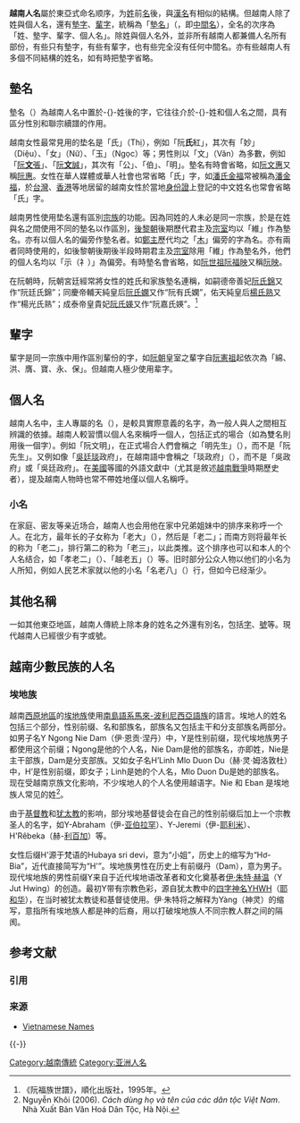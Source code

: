 {{Infobox naming custom
|Title = 越南人名
|Language = [[越南语|越南语]]
|Condition = 现存
|Influenced = [[汉族人名|汉族人名]]
|Influences = [[越南民族|越南诸少数民族]]人名
|Components = [[姓氏|姓氏]] + [[墊名|墊名]] + [[名字|个人名]]
|Example = [[范文同|范文同]]
|ExampleNativeLanguage = {{lang|vi|Phạm Văn Đồng}}
|Instruction = “范”是姓氏，“文”是垫名，“同”是个人名。
|Example2 = [[潘氏金福|潘氏金福]]
|Example2NativeLanguage = {{lang|vi|Phan Thị Kim Phúc}}
|Instruction2 = “氏”是女子垫名，“金福”是个人名。
|NamingChildren = 子女承父姓
|MarriageEffect = 不改姓
|TitleOther1 = Ông / 𪪳 （男性）/ Bà / 婆（女性）
|TitleOther1Name = 长辈
|TitleOther2 = Anh / 婴（男性） / Cô / 姑（女性）
|TitleOther2Name = 晚辈
}}
{{Infobox Vietnamese
|qn=Tên / Họ
|hn=𠸛/𢩜
|lqn=名／姓
}}
'''越南人名'''屬於東亞式命名顺序，为[[姓|姓]]前[[名稱|名]]後，與[[漢名|漢名]]有相似的結構。但越南人除了姓與個人名，還有[[墊字|墊字]]、[[輩字|輩字]]，統稱為「[[墊名|墊名]]」（{{lang-vi|tên đệm}}，即[[中間名|中間名]]），全名的次序為「姓、墊字、輩字、個人名」。除姓與個人名外，並非所有越南人都兼備人名所有部份，有些只有墊字，有些有輩字，也有些完全沒有任何中間名。亦有些越南人有多個不同結構的姓名，如有時把墊字省略。

== 墊名 ==
墊名（{{lang-vi|tên đệm}}）為越南人名中置於-{}-姓後的字，它往往介於-{}-姓和個人名之間，具有區分性別和聯宗續譜的作用。

越南女性最常見用的垫名是「氏」（Thị），例如「阮'''氏'''紅」，其次有「妙」（Diệu）、「女」（Nữ）、「玉」（Ngọc）等；男性則以「文」（Văn）為多數，例如「[[阮文張|阮'''文'''張]]」、「[[阮文誠|阮'''文'''誠]]」，其次有「公」、「伯」、「明」。墊名有時會省略，如[[阮文惠|阮文惠]]又稱[[阮惠|阮惠]]。女性在華人媒體或華人社會也常省略「氏」字，如[[潘氏金福|潘氏金福]]常被稱為[[潘金福|潘金福]]，於[[台灣|台灣]]、[[香港|香港]]等地居留的越南女性於當地[[身份證|身份證]]上登記的中文姓名也常會省略「氏」字。

越南男性使用垫名還有區別[[宗族|宗族]]的功能。因為同姓的人未必是同一宗族，於是在姓與名之間使用不同的墊名以作區別，[[後黎朝|後黎朝]]後期歷代君主及[[宗室|宗室]]均以「維」作為墊名。亦有以個人名的偏旁作墊名者。如[[鄭主|鄭主]]歷代均之「[[木部|木]]」偏旁的字為名。亦有兩者同時使用的，如後黎朝後期後半段時期君主及[[宗室|宗室]]除用「維」作為墊名外，他們的個人名均以「示（礻）」為偏旁。有時墊名會省略，如[[阮世祖|阮世祖]][[阮福映|阮福映]]又稱[[阮福映|阮映]]。

在阮朝時，阮朝宮廷經常將女性的姓氏和家族墊名連稱，如嗣德帝善妃[[阮氏錦|阮氏錦]]又作“阮廷氏錦”；同慶帝輔天純皇后[[阮氏嫻|阮氏嫻]]又作“阮有氏嫻”，佑天純皇后[[楊氏熟|楊氏熟]]又作“楊光氏熟”；成泰帝皇貴妃[[阮氏媖|阮氏媖]]又作“阮嘉氏媖”。<ref>《阮福族世譜》，順化出版社，1995年。</ref>

== 輩字 ==
{{main|輩字}}
輩字是同一宗族中用作區別輩份的字，如[[阮朝|阮朝]]皇室之輩字自[[阮憲祖|阮憲祖]]起依次為「綿、洪、膺、寶、永、保」。但越南人極少使用辈字。

== 個人名 ==
越南人名中，主人專屬的名（{{vie|qn=tên chính|hn=𠸛正}}），是較具實際意義的名字，為一般人與人之間相互辨識的依據。越南人較習慣以個人名來稱呼一個人，包括正式的場合（如為雙名則用後一個字）。例如「阮文明」，在正式場合人們會稱之「明先生」（{{vie|qn=ông Minh|hn=翁明}}），而不是「阮先生」。又例如像「[[吳廷琰|吳廷琰]]政府」，在越南語中會稱之「琰政府」（{{vie|qn=chính phủ Diệm|hn=政府琰}}），而不是「吳政府」或「吳廷政府」。在[[美國|美國]]等國的外語文獻中（尤其是敘述[[越南戰爭|越南戰爭]]時期歷史者），提及越南人物時也常不帶姓地僅以個人名稱呼。
=== 小名 ===
在家庭、密友等亲近场合，越南人也会用他在家中兄弟姐妹中的排序来称呼一个人。在北方，最年长的子女称为「老大」（{{lang|vi|Anh/chị cả}}），然后是「老二」；而南方则将最年长的称为「老二」，排行第二的称为「老三」，以此类推。这个排序也可以和本人的个人名结合，如「孝老二」（{{lang|vi|Hai Hiếu}}）、「越老五」（{{lang|vi|Năm Việt}}）等。旧时部分公众人物以他们的小名为人所知，例如人民艺术家{{link-vi|阮芳名|Tám Danh}}就以他的小名「名老八」（{{lang|vi|Tám Danh}}）行，但如今已经渐少。

== 其他名稱 ==
一如其他東亞地區，越南人傳統上除本身的姓名之外還有別名，包括[[表字|字]]、[[號|號]]等。現代越南人已經很少有字或號。

== 越南少數民族的人名 ==
=== 埃地族 ===
越南[[西原|西原地區]]的[[埃地族|埃地族]]使用[[南島語系|南島語系]][[馬來-波利尼西亞語族|馬來-波利尼西亞語族]]的語言。埃地人的姓名包括三个部分，性别前缀、名和部族名，部族名又包括主干和分支部族名两部分。如男子名Y Ngong Nie Dam（伊·恩贡·涅丹）中，Y是性别前缀，现代埃地族男子都使用这个前缀；Ngong是他的个人名，Nie Dam是他的部族名，亦即姓，Nie是主干部族，Dam是分支部族。又如女子名H’Linh Mlo Duon Du（赫·灵·姆洛敦杜）中，H’是性别前缀，即女子；Linh是她的个人名，Mlo Duon Du是她的部族名。现在受越南京族文化影响，不少埃地人的个人名使用越语字。Nie 和 Eban 是埃地族人常见的姓<ref name="ten cua dan toc">Nguyễn Khôi (2006). ''Cách dùng họ và tên của các dân tộc Việt Nam''. Nhà Xuất Bản Văn Hoá Dân Tộc, Hà Nội.</ref>。

由于[[基督教|基督教]]和[[犹太教|犹太教]]的影响，部分埃地基督徒会在自己的性别前缀后加上一个宗教圣人的名字，如Y-Abraham（伊-[[亚伯拉罕|亚伯拉罕]]）、Y-Jeremi（伊-[[耶利米|耶利米]]）、H'Rêbeka（赫-[[利百加|利百加]]）等。

女性后缀H'源于梵语的Hubaya sri devi，意为“小姐”，历史上的缩写为“Hơ-Bia”，近代直接简写为“H'”。埃地族男性在历史上有前缀丹（Dam），意为男子。现代埃地族的男性前缀Y来自于近代埃地语改革者和文化奠基者[[伊·朱特·赫温|伊·朱特·赫温]]（Y Jut Hwing）的创造。最初Y带有宗教色彩，源自犹太教中的[[四字神名|四字神名]]YHWH（[[耶和华|耶和华]]），在当时被犹太教徒和基督徒使用。伊·朱特将之解释为Yàng（神灵）的缩写，意指所有埃地族人都是神的后裔，用以打破埃地族人不同宗教人群之间的隔阂。

== 参考文献 ==
=== 引用 ===
{{Reflist}}

=== 来源 ===
* [http://asiarecipe.com/vietnames.html Vietnamese Names] {{Wayback|url=http://asiarecipe.com/vietnames.html |date=20100721094523 }}

{{-}}
{{各文化人名}}

[[Category:越南傳統|Category:越南傳統]]
[[Category:亚洲人名|Category:亚洲人名]]